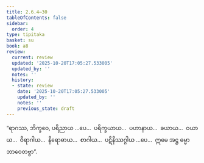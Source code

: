 ```yaml
---
title: 2.6.4–30
tableOfContents: false
sidebar:
  order: 4
type: tipitaka
basket: su
book: a8
review:
  current: review
  updated: '2025-10-20T17:05:27.533005'
  updated_by: ''
  notes: ''
  history:
  - state: review
    date: '2025-10-20T17:05:27.533005'
    updated_by: ''
    notes: ''
    previous_state: draft
---
```



<DynamicBreadcrumb />


<ReviewStatus review={frontmatter.review} showDetails={true} />

<HypothesisAnnotation frontmatter={frontmatter} />

<Division number="120–146" book="a8" e="ch" v="17">

<Paragraph number="860" book="a8">
“ရာဂဿ, ဘိက္ခဝေ, ပရိညာယ …ပေ…  ပရိက္ခယာယ…  ပဟာနာယ…  ခယာယ…  ဝယာယ…  ဝိရာဂါယ…  နိရောဓာယ…  စာဂါယ…  ပဋိနိဿဂ္ဂါယ …ပေ…  ဣမေ အဋ္ဌ ဓမ္မာ ဘာဝေတဗ္ဗာ”.
</Paragraph>
</Division>